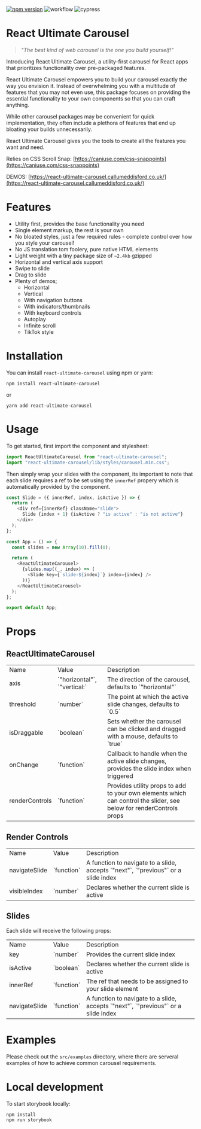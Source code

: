 
<Meta title="Introduction" />

[![npm version](https://badge.fury.io/js/react-ultimate-carousel.svg)](https://badge.fury.io/js/react-ultimate-carousel)
![workflow](https://github.com/CallumEddisford/react-ultimate-carousel/actions/workflows/npm-publish.yml/badge.svg)
![cypress](https://github.com/CallumEddisford/react-ultimate-carousel/actions/workflows/test.yml/badge.svg)

# React Ultimate Carousel

> _"The best kind of web carousel is the one you build yourself!"_

Introducing React Ultimate Carousel, a utility-first carousel for React apps that prioritizes functionality over pre-packaged features.

React Ultimate Carousel empowers you to build your carousel exactly the way you envision it. Instead of overwhelming you with a multitude of features that you may not even use, this package focuses on providing the essential functionality to your own components so that you can craft anything.

While other carousel packages may be convenient for quick implementation, they often include a plethora of features that end up bloating your builds unnecessarily.

React Ultimate Carousel gives you the tools to create all the features you want and need.

Relies on CSS Scroll Snap: [https://caniuse.com/css-snappoints](https://caniuse.com/css-snappoints)

DEMOS: [https://react-ultimate-carousel.callumeddisford.co.uk/](https://react-ultimate-carousel.callumeddisford.co.uk/)

# Features

- Utility first, provides the base functionality you need
- Single element markup, the rest is your own
- No bloated styles, just a few required rules - complete control over how you style your carousel!
- No JS translation tom foolery, pure native HTML elements
- Light weight with a tiny package size of `~2.4kb` gzipped
- Horizontal and vertical axis support
- Swipe to slide
- Drag to slide
- Plenty of demos;
  - Horizontal
  - Vertical
  - With navigation buttons
  - With indicators/thumbnails
  - With keyboard controls
  - Autoplay
  - Infinite scroll
  - TikTok style

# Installation
You can install `react-ultimate-carousel` using npm or yarn:

```shell
npm install react-ultimate-carousel
```

or

```shell
yarn add react-ultimate-carousel
```

# Usage

To get started, first import the component and stylesheet:

```js
import ReactUltimateCarousel from "react-ultimate-carousel";
import "react-ultimate-carousel/lib/styles/carousel.min.css";
```

Then simply wrap your slides with the component, its important to note that each slide requires a ref to be set using the `innerRef` propery which is automatically provided by the component.

```js
const Slide = ({ innerRef, index, isActive }) => {
  return (
    <div ref={innerRef} className="slide">
      Slide {index + 1} {isActive ? "is active" : "is not active"}
    </div>
  );
};

const App = () => {
  const slides = new Array(10).fill(0);

  return (
    <ReactUltimateCarousel>
      {slides.map((_, index) => (
        <Slide key={`slide-${index}`} index={index} />
      ))}
    </ReactUltimateCarousel>
  );
};

export default App;
```

# Props

## ReactUltimateCarousel

<table>
    <tr>
        <td>Name</td>
        <td>Value</td>
        <td>Description</td>
    </tr>
    <tr>
        <td>axis</td>
        <td>`"horizontal"`, `"vertical:`</td>
        <td>The direction of the carousel, defaults to `"horizontal"`</td>
    </tr>
    <tr>
        <td>threshold</td>
        <td>`number`</td>
        <td>The point at which the active slide changes, defaults to `0.5`</td>
    </tr>
    <tr>
        <td>isDraggable</td>
        <td>`boolean`</td>
        <td>Sets whether the carousel can be clicked and dragged with a mouse, defaults to `true`</td>
    </tr>
    <tr>
        <td>onChange</td>
        <td>`function`</td>
        <td>Callback to handle when the active slide changes, provides the slide index when triggered</td>
    </tr>
    <tr>
        <td>renderControls</td>
        <td>`function`</td>
        <td>Provides utility props to add to your own elements which can control the slider, see below for renderControls props</td>
    </tr>
</table>

## Render Controls

<table>
    <tr>
        <td>Name</td>
        <td>Value</td>
        <td>Description</td>
    </tr>
    <tr>
        <td>navigateSlide</td>
        <td>`function`</td>
        <td>A function to navigate to a slide, accepts `"next"`, `"previous"` or a slide index</td>
    </tr>
    <tr>
        <td>visibleIndex</td>
        <td>`number`</td>
        <td>Declares whether the current slide is active</td>
    </tr>
</table>

## Slides
Each slide will receive the following props:

<table>
    <tr>
        <td>Name</td>
        <td>Value</td>
        <td>Description</td>
    </tr>
    <tr>
        <td>key</td>
        <td>`number`</td>
        <td>Provides the current slide index</td>
    </tr>
    <tr>
        <td>isActive</td>
        <td>`boolean`</td>
        <td>Declares whether the current slide is active</td>
    </tr>
    <tr>
        <td>innerRef</td>
        <td>`function`</td>
        <td>The ref that needs to be assigned to your slide element</td>
    </tr>
    <tr>
        <td>navigateSlide</td>
        <td>`function`</td>
        <td>A function to navigate to a slide, accepts `"next"`, `"previous"` or a slide index</td>
    </tr>
</table>

# Examples
Please check out the `src/examples` directory, where there are serveral examples of how to achieve common carousel requirements.

# Local development
To start storybook locally:

```shell
npm install
npm run storybook
```
